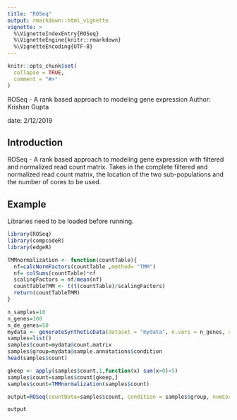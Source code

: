 ```yaml
---
title: "ROSeq"
output: rmarkdown::html_vignette
vignette: >
  %\VignetteIndexEntry{ROSeq}
  %\VignetteEngine{knitr::rmarkdown}
  %\VignetteEncoding{UTF-8}
---
```


```r
knitr::opts_chunk$set(
  collapse = TRUE,
  comment = "#>"
)
```

ROSeq - A rank based approach to modeling gene expression
Author: Krishan Gupta

date: 2/12/2019

## Introduction

ROSeq - A rank based approach to modeling gene expression with filtered and normalized read count matrix. Takes in the complete filtered and normalized read count matrix, the location of the two sub-populations and the number of cores to be used.

## Example

Libraries need to be loaded before running.


```r
library(ROSeq)
library(compcodeR)
library(edgeR)
```

```r
TMMnormalization <- function(countTable){
  nf=calcNormFactors(countTable ,method= "TMM")
  nf= colSums(countTable)*nf
  scalingFactors = nf/mean(nf)
  countTableTMM <- t(t(countTable)/scalingFactors)
  return(countTableTMM)
}
```

```r
n_samples=10
n_genes=100
n_de_genes=50
mydata <- generateSyntheticData(dataset = "mydata", n.vars = n_genes, samples.per.cond = n_samples, n.diffexp = n_de_genes)
samples=list()
samples$count=mydata@count.matrix
samples$group=mydata@sample.annotations$condition
head(samples$count)
```

```r
gkeep <- apply(samples$count,1,function(x) sum(x>0)>5)
samples$count=samples$count[gkeep,]
samples$count=TMMnormalization(samples$count)
```

```r
output=ROSeq(countData=samples$count, condition = samples$group, numCores=4)
```

```r
output
```
